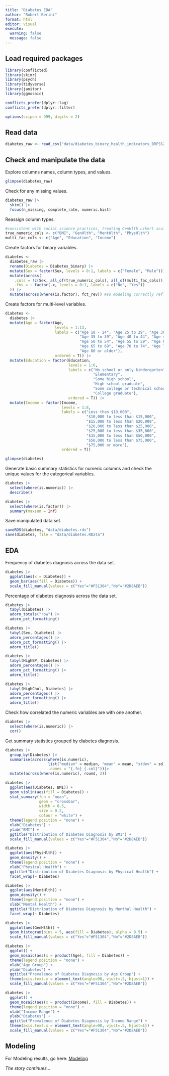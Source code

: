 ```yaml
---
title: "Diabetes EDA"
author: "Robert Berini"
format: html
editor: visual
execute: 
  warning: false
  message: false
---
```


## Load required packages

```r
library(conflicted)
library(skimr)
library(psych)
library(tidyverse)
library(janitor)
library(ggmosaic)

conflicts_prefer(dplyr::lag)
conflicts_prefer(dplyr::filter)

options(scipen = 999, digits = 2)
```

## Read data

```r
diabetes_raw <- read_csv("data/diabetes_binary_health_indicators_BRFSS2015.csv")
```

## Check and manipulate the data

Explore columns names, column types, and values.

```r
glimpse(diabetes_raw)
```

Check for any missing values.

```r
diabetes_raw |>
  skim() |>
  focus(n_missing, complete_rate, numeric.hist)
```

Reassign column types.

```r
#consistent with social science practices, treating GenHlth Likert scale as an interval scale
true_numeric_cols <- c("BMI", "GenHlth", "MentHlth", "PhysHlth")
multi_fac_cols <- c("Age", "Education", "Income")
```

Create factors for binary variables.

```r
diabetes <-
  diabetes_raw |>
  rename(Diabetes = Diabetes_binary) |>
  mutate(Sex = factor(Sex, levels = 0:1, labels = c("Female", "Male"))) |>
  mutate(across(
    .cols = !c(Sex, all_of(true_numeric_cols), all_of(multi_fac_cols)),
    .fns = ~ factor(.x, levels = 0:1, labels = c("No", "Yes"))
  )) |>
  mutate(across(where(is.factor), fct_rev)) #so modeling correctly reflects positive class
```

Create factors for multi-level variables.

```r
diabetes <-
  diabetes |>
  mutate(Age = factor(Age, 
                      levels = 1:13, 
                      labels = c("Age 18 - 24", "Age 25 to 29", "Age 30 to 34", 
                                 "Age 35 to 39", "Age 40 to 44", "Age 45 to 49", 
                                 "Age 50 to 54", "Age 55 to 59", "Age 60 to 64", 
                                 "Age 65 to 69", "Age 70 to 74", "Age 75 to 79", 
                                 "Age 80 or older"),
                      ordered = T)) |>
  mutate(Education = factor(Education, 
                            levels = 1:6, 
                            labels = c("No school or only kindergarten", 
                                       "Elementary", 
                                       "Some high school", 
                                       "High school graduate", 
                                       "Some college or technical school", 
                                       "College graduate"),
                            ordered = T)) |>
  mutate(Income = factor(Income, 
                         levels = 1:8, 
                         labels = c("Less than $10,000", 
                                    "$10,000 to less than $15,000", 
                                    "$15,000 to less than $20,000", 
                                    "$20,000 to less than $25,000", 
                                    "$25,000 to less than $35,000", 
                                    "$35,000 to less than $50,000", 
                                    "$50,000 to less than $75,000", 
                                    "$75,000 or more"),
                         ordered = T))
```

```r
glimpse(diabetes)
```

Generate basic summary statistics for numeric columns and check the unique values for the categorical variables.

```r
diabetes |>
  select(where(is.numeric)) |>
  describe()
```

```r
diabetes |>
  select(where(is.factor)) |>
  summary(maxsum = Inf)
```

Save manipulated data set.

```r
saveRDS(diabetes, "data/diabetes.rds")
save(diabetes, file = "data/diabetes.RData")
```

## EDA

Frequency of diabetes diagnosis across the data set.

```r
diabetes |>
  ggplot(aes(x = Diabetes)) +
  geom_bar(aes(fill = Diabetes)) +
  scale_fill_manual(values = c("Yes"="#F51304","No"="#2D8AEB"))
```

Percentage of diabetes diagnosis across the data set.

```r
diabetes |>
  tabyl(Diabetes) |>
  adorn_totals("row") |>
  adorn_pct_formatting()
```

```r
diabetes |>
  tabyl(Sex, Diabetes) |>
  adorn_percentages() |>
  adorn_pct_formatting() |>
  adorn_title()
```

```r
diabetes |>
  tabyl(HighBP, Diabetes) |>
  adorn_percentages() |>
  adorn_pct_formatting() |>
  adorn_title()
```

```r
diabetes |>
  tabyl(HighChol, Diabetes) |>
  adorn_percentages() |>
  adorn_pct_formatting() |>
  adorn_title()
```

Check how correlated the numeric variables are with one another.

```r
diabetes |>
  select(where(is.numeric)) |>
  cor()
```

Get summary statistics grouped by diabetes diagnosis.

```r
diabetes |>
  group_by(Diabetes) |>
  summarise(across(where(is.numeric),
                   list("median" = median, "mean" = mean, "stdev" = sd),
                   .names = "{.fn}_{.col}"))|>
  mutate(across(where(is.numeric), round, 2))
```

```r
diabetes |>
  ggplot(aes(Diabetes, BMI)) +
  geom_violin(aes(fill = Diabetes)) +
  stat_summary(fun = "mean",
               geom = "crossbar", 
               width = 0.5,
               size = 0.2,
               colour = "white") +
  theme(legend.position = "none") +
  xlab("Diabetes") +
  ylab("BMI") +
  ggtitle("Distribution of Diabetes Diagnosis by BMI") +
  scale_fill_manual(values = c("Yes"="#F51304","No"="#2D8AEB"))
```

```r
diabetes |>
  ggplot(aes(PhysHlth)) +
  geom_density() +
  theme(legend.position = "none") +
  xlab("Physical Health") +
  ggtitle("Distribution of Diabetes Diagnosis by Physical Health") +
  facet_wrap(~ Diabetes)
```

```r
diabetes |>
  ggplot(aes(MentHlth)) +
  geom_density() +
  theme(legend.position = "none") +
  xlab("Mental Health") +
  ggtitle("Distribution of Diabetes Diagnosis by Menthal Health") +
  facet_wrap(~ Diabetes)
```

```r
diabetes |>
  ggplot(aes(GenHlth)) +
  geom_histogram(bins = 5, aes(fill = Diabetes), alpha = 0.5) +
  scale_fill_manual(values = c("Yes"="#F51304","No"="#2D8AEB"))
```

```r
diabetes |>
  ggplot() +
  geom_mosaic(aes(x = product(Age), fill = Diabetes)) +
  theme(legend.position = "none") +
  xlab("Age Group") +
  ylab("Diabetes") +
  ggtitle("Prevalence of Diabetes Diagnosis by Age Group") +
  theme(axis.text.x = element_text(angle=90, vjust=.5, hjust=1)) +
  scale_fill_manual(values = c("Yes"="#F51304","No"="#2D8AEB"))
```

```r
diabetes |>
  ggplot() +
  geom_mosaic(aes(x = product(Income), fill = Diabetes)) +
  theme(legend.position = "none") +
  xlab("Income Range") +
  ylab("Diabetes") +
  ggtitle("Prevalence of Diabetes Diagnosis by Income Range") +
  theme(axis.text.x = element_text(angle=90, vjust=.5, hjust=1)) +
  scale_fill_manual(values = c("Yes"="#F51304","No"="#2D8AEB"))
```

## Modeling

For Modeling results, go here: [Modeling](Modeling.html)

*The story continues...*
